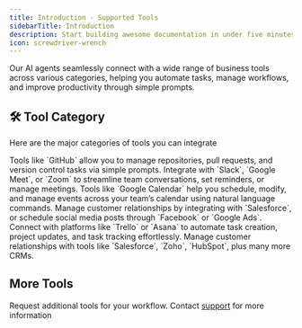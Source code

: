 ```yaml
---
title: Introduction - Supported Tools
sidebarTitle: Introduction
description: Start building awesome documentation in under five minutes with the Prism theme.
icon: screwdriver-wrench 
---
```



Our AI agents seamlessly connect with a wide range of business tools across various categories, helping you automate tasks, manage workflows, and improve productivity through simple prompts. 

## 🛠️ Tool Category
Here are the major categories of tools you can integrate

<AccordionGroup>

 <Accordion title="Version Control & Code Management">
    Tools like `GitHub` allow you to manage repositories, pull requests, and version control tasks via simple prompts.
  </Accordion>

 <Accordion title="Communication & Collaboration">
    Integrate with `Slack`, `Google Meet`, or `Zoom` to streamline team conversations, set reminders, or manage meetings.
  </Accordion>

 <Accordion title="Calendar & Scheduling">
    Tools like `Google Calendar` help you schedule, modify, and manage events across your team’s calendar using natural language commands.
  </Accordion>

  <Accordion title="Marketing Tools">
 Manage customer relationships by integrating with `Salesforce`, or schedule social media posts through `Facebook` or `Google Ads`.

  </Accordion>

  <Accordion title="Project & Task Management" >
   Connect with platforms like `Trello` or `Asana` to automate task creation, project updates, and task tracking effortlessly.
  </Accordion>


  <Accordion title="CRM" >
   Manage customer relationships with tools like `Salesforce`, `Zoho`, `HubSpot`, plus many more CRMs.
  </Accordion>

 
</AccordionGroup>


## More Tools

Request additional tools for your workflow. Contact [support](mailto:zeromagic.cloud@gmail.com) for more information

<br />
<Banner />
